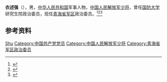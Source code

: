 '''衣述强'''（{{bd|？|}}），男，[[中华人民共和国|中华人民共和国]]军事人物，[[中国人民解放军少将|中国人民解放军少将]]，曾任[[国防大学|国防大学]]研究生院政治委员，现任[[青海省军区|青海省军区]]政治委员。<ref>{{Cite web|title=国防大学防务学院政治委员衣述强已晋升少将军衔|url=https://www.thepaper.cn/newsDetail_forward_1291099|accessdate=2021-02-07|work=澎湃新闻|archive-date=2015-01-06|archive-url=https://web.archive.org/web/20150106222707/http://www.thepaper.cn/newsDetail_forward_1291099|dead-url=no}}</ref><ref>{{Cite web|title=原国防大学防务学院政委衣述强已任国防大学研究生院政委|url=https://www.thepaper.cn/newsDetail_forward_1920336|accessdate=2021-02-07|work=澎湃新闻|archive-date=2018-03-23|archive-url=https://web.archive.org/web/20180323225226/https://www.thepaper.cn/newsDetail_forward_1920336|dead-url=no}}</ref><ref>{{Cite web|title=青海省军区政委衣述强在海北检查调研|url=https://www.thepaper.cn/newsDetail_forward_10081832|accessdate=2021-02-07|work=澎湃新闻|archive-date=2021-02-14|archive-url=https://web.archive.org/web/20210214085855/https://www.thepaper.cn/newsDetail_forward_10081832|dead-url=no}}</ref>

== 参考资料 ==
{{reflist}}

{{Authority control}}
{{DEFAULTSORT:Yi}}
[[Category:衣姓|Shu]]
[[Category:中国共产党党员|Category:中国共产党党员]]
[[Category:中国人民解放军少将|Category:中国人民解放军少将]]
[[Category:青海省军区政治委员|Category:青海省军区政治委员]]

{{中国人物小作品}}